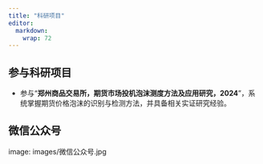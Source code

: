 ```yaml
---
title: "科研项目"
editor: 
  markdown: 
    wrap: 72
---
```


## 参与科研项目
- 参与“**郑州商品交易所，期货市场投机泡沫测度方法及应用研究，2024**”，系统掌握期货价格泡沫的识别与检测方法，并具备相关实证研究经验。

## 微信公众号

image: images/微信公众号.jpg

